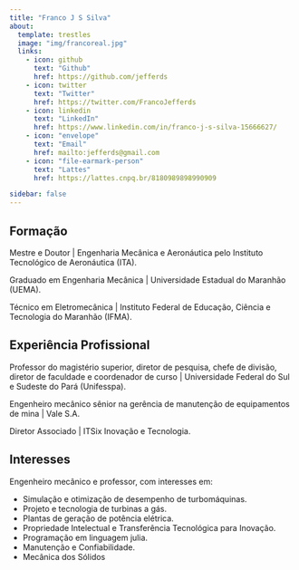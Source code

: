 ```yaml
---
title: "Franco J S Silva"
about:
  template: trestles
  image: "img/francoreal.jpg"
  links:
    - icon: github
      text: "Github"
      href: https://github.com/jefferds
    - icon: twitter 
      text: "Twitter"
      href: https://twitter.com/FrancoJefferds
    - icon: linkedin
      text: "LinkedIn"
      href: https://www.linkedin.com/in/franco-j-s-silva-15666627/
    - icon: "envelope"
      text: "Email"
      href: mailto:jefferds@gmail.com
    - icon: "file-earmark-person"
      text: "Lattes"
      href: https://lattes.cnpq.br/8180989898990909

sidebar: false
---
```


## Formação

Mestre e Doutor | Engenharia Mecânica e Aeronáutica pelo Instituto Tecnológico de Aeronáutica (ITA).

Graduado em Engenharia Mecânica | Universidade Estadual do Maranhão (UEMA).

Técnico em Eletromecânica | Instituto Federal de Educação, Ciência e Tecnologia do Maranhão (IFMA).


## Experiência Profissional

Professor do magistério superior, diretor de pesquisa, chefe de divisão, diretor de faculdade e coordenador de curso | Universidade Federal do Sul e Sudeste do Pará (Unifesspa).

Engenheiro mecânico sênior na gerência de manutenção de equipamentos de mina | Vale S.A.

Diretor Associado | ITSix Inovação e Tecnologia.

## Interesses

Engenheiro mecânico e professor, com interesses em:

- Simulação e otimização de desempenho de turbomáquinas.
- Projeto e tecnologia de turbinas a gás.
- Plantas de geração de potência elétrica.
- Propriedade Intelectual e Transferência Tecnológica para Inovação.
- Programação em linguagem julia.
- Manutenção e Confiabilidade.
- Mecânica dos Sólidos
